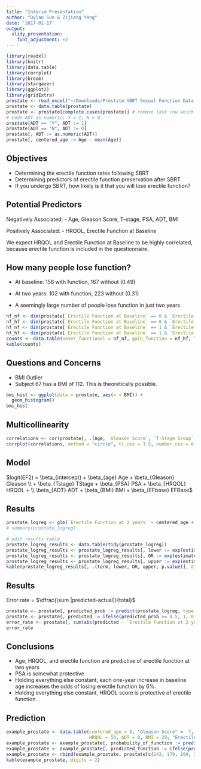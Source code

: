```yaml
---
title: "Interim Presentation"
author: "Dylan Sun & Zijiang Yang"
date: '2017-01-17'
output:
  slidy_presentation: 
    font_adjustment: +2
---
```


```r
library(readxl)
library(knitr)
library(data.table)
library(corrplot)
library(broom)
library(stargazer)
library(ggplot2)
library(gridExtra)
prostate <- read_excel("~/Downloads/Prostate SBRT Sexual Function Data.xlsx", skip = 7)
prostate <- data.table(prostate)
prostate <- prostate[complete.cases(prostate)] # remove last row which is empty
# Code ADT as numeric; Y = 1, N = 0
prostate[ADT == "Y", ADT := 1]
prostate[ADT == "N", ADT := 0]
prostate[, ADT := as.numeric(ADT)]
prostate[, centered_age := Age - mean(Age)]
```


## Objectives
- Determining the erectile function rates following SBRT
- Determining predictors of erectile function preservation after SBRT
- If you undergo SBRT, how likely is it that you will lose erectile function?

## Potential Predictors
Negatively Associated:
- Age, Gleason Score, T-stage, PSA, ADT, BMI

Positively Associated:
- HRQOL, Erectile Function at Baseline

We expect HRQOL and Erectile Function at Baseline to be highly correlated, because erectile function is included in the questionnaire. 


## How many people lose function?
- At baseline:
158 with function, 167 without (0.49)

- At two years:
102 with function, 223 without (0.31)

- A seemingly large number of people lose function in just two years

```r
nf_nf <- dim(prostate[`Erectile Function at Baseline` == 0 & `Erectile Function at 2 years` == 0])[1]
nf_hf <- dim(prostate[`Erectile Function at Baseline` == 0 & `Erectile Function at 2 years` == 1])[1]
hf_nf <- dim(prostate[`Erectile Function at Baseline` == 1 & `Erectile Function at 2 years` == 0])[1]
hf_hf <- dim(prostate[`Erectile Function at Baseline` == 1 & `Erectile Function at 2 years` == 1])[1]
counts <- data.table(never_functional = nf_nf, gain_function = nf_hf, loss_function = hf_nf, retain_function = hf_hf)
kable(counts)
```

## Questions and Concerns
- BMI Outlier
- Subject 67 has a BMI of 112. 
This is theoretically possible.
```r
bmi_hist <- ggplot(data = prostate, aes(x = BMI)) + 
  geom_histogram()
bmi_hist
```


## Multicollinearity
```r
correlations <- cor(prostate[, .(Age, `Gleason Score`, `T-Stage Group`, PSA, HRQOL, ADT, BMI, Erec_base = `Erectile Function at Baseline`, Erec_two = `Erectile Function at 2 years`)])
corrplot(correlations, method = "circle", tl.cex = 1.5, number.cex = 0.6)
```


## Model
$logit(EF2) = \beta_{intercept} + \beta_{age} Age + \beta_{Gleason} Gleason \\
+ \beta_{Tstage} TStage + \beta_{PSA} PSA + \beta_{HRQOL} HRQOL + \\ 
\beta_{ADT} ADT + \beta_{BMI} BMI + \beta_{EFbase} EFBase$

## Results
```r
prostate_logreg <- glm(`Erectile Function at 2 years` ~ centered_age + `Gleason Score` + `T-Stage Group` + PSA + HRQOL + ADT + BMI + `Erectile Function at Baseline`, data = prostate, family = binomial(link = "logit"))
# summary(prostate_logreg)

# edit results table
prostate_logreg_results <- data.table(tidy(prostate_logreg))
prostate_logreg_results <- prostate_logreg_results[, lower := exp(estimate - std.error)]
prostate_logreg_results <- prostate_logreg_results[, OR := exp(estimate)]
prostate_logreg_results <- prostate_logreg_results[, upper := exp(estimate + std.error)]
kable(prostate_logreg_results[, .(term, lower, OR, upper, p.value)], digits = 2)
```

## Results
Error rate = $\dfrac{\sum |predicted-actual|}{total}$
```r
prostate <- prostate[, predicted_prob := predict(prostate_logreg, type = "response")]
prostate <- prostate[, predicted := ifelse(predicted_prob >= 0.5, 1, 0)]
error_rate <- prostate[, sum(abs(predicted - `Erectile Function at 2 years`))]/dim(prostate)[1]
error_rate
```

## Conclusions
- Age, HRQOL, and erectile function are predictive of erectile function at two years
- PSA is somewhat protective
- Holding everything else constant, each one-year increase in baseline age increases the odds of losing erectile function by 6%. 
- Holding everything else constant, HRQOL score is protective of erectile function. 

## Prediction
```r
example_prostate <- data.table(centered_age = 0, "Gleason Score" =  7, "T-Stage Group" = 0, "PSA" = 7.7, 
                               HRQOL = 56, ADT = 0, BMI = 29, "Erectile Function at Baseline" =  1)
example_prostate <- example_prostate[, probability_of_function := predict(prostate_logreg, example_prostate, type = "response")]
example_prostate <- example_prostate[, predicted_function := ifelse(probability_of_function >= 0.5, 1, 0)]
example_prostate <- rbind(example_prostate, prostate[c(143, 179, 199, 231, 149), .(centered_age, `Gleason Score`, `T-Stage Group`, PSA, HRQOL, ADT, BMI, `Erectile Function at Baseline`, probability_of_function = predicted_prob, predicted_function = predicted)])[, .(cen_age = centered_age, `Gleason Score`, T_Stage = `T-Stage Group`, PSA, HRQOL, ADT, BMI, Erec_base = `Erectile Function at Baseline`, prob_func = probability_of_function, pred_func = predicted_function)]
kable(example_prostate, digits = 2)
```



